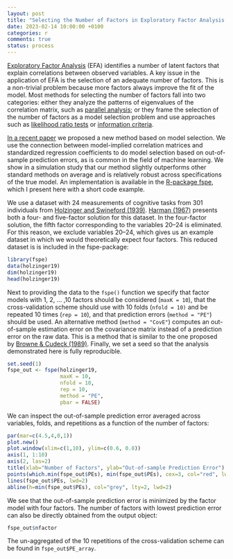 ```yaml
---
layout: post
title: "Selecting the Number of Factors in Exploratory Factor Analysis via out-of-sample Prediction Errors"
date: 2023-02-14 10:00:00 +0100
categories: r
comments: true
status: process
---
```


[Exploratory Factor Analysis](https://en.wikipedia.org/wiki/Exploratory_factor_analysis) (EFA) identifies a number of latent factors that explain correlations between observed variables. A key issue in the application of EFA is the selection of an adequate number of factors. This is a non-trivial problem because more factors always improve the fit of the model. Most methods for selecting the number of factors fall into two categories: either they analyze the patterns of eigenvalues of the correlation matrix, such as [parallel analysis](https://en.wikipedia.org/wiki/Parallel_analysis); or they frame the selection of the number of factors as a model selection problem and use approaches such as [likelihood ratio tests](https://en.wikipedia.org/wiki/Likelihood-ratio_test) or [information criteria](https://en.wikipedia.org/wiki/Model_selection#Criteria).

[In a recent paper](https://psycnet.apa.org/fulltext/2023-13984-001.html) we proposed a new method based on model selection. We use the connection between model-implied correlation matrices and standardized regression coefficients to do model selection based on out-of-sample prediction errors, as is common in the field of machine learning. We show in a simulation study that our method slightly outperforms other standard methods on average and is relatively robust across specifications of the true model. An implementation is available in the [R-package fspe](https://cran.r-project.org/web/packages/fspe/index.html), which I present here with a short code example.

We use a dataset with 24 measurements of cognitive tasks from 301 individuals from [Holzinger and Swineford (1939)](https://psycnet.apa.org/record/1939-04445-001). [Harman (1967)](https://books.google.com/books?hl=en&lr=&id=e-vMN68C3M4C&oi=fnd&pg=PR15&dq=Harman,+H.+H.+(1967).+Modern+factor+analysis.+University+of+Chicago+Press.&ots=t6OpGtgX1C&sig=AxyxKKP9Aj7y9vhIJotRfBkQamM) presents both a four- and five-factor solution for this dataset. In the four-factor solution, the fifth factor corresponding to the variables 20–24 is eliminated. For this reason, we exclude variables 20–24, which gives us an example dataset in which we would theoretically expect four factors. This reduced dataset is is included in the fspe-package:

```r
library(fspe)
data(holzinger19)
dim(holzinger19)
head(holzinger19)
```
Next to providing the data to the `fspe()` function we specify that factor models with 1, 2, ... ,10 factors should be considered (`maxK = 10`), that the cross-validation scheme should use with 10 folds (`nfold = 10)` and be repeated 10 times (`rep = 10`), and that prediction errors (`method = "PE"`) should be used. An alternative method (`method = "CovE"`) computes an out-of-sample estimation error on the covariance matrix instead of a prediction error on the raw data. This is a method that is similar to the one proposed by [Browne & Cudeck (1989)](https://www.tandfonline.com/doi/abs/10.1207/s15327906mbr2404_4). Finally, we set a seed so that the analysis demonstrated here is fully reproducible. 


```r
set.seed(1)
fspe_out <- fspe(holzinger19,
                 maxK = 10,
                 nfold = 10,
                 rep = 10,
                 method = "PE", 
                 pbar = FALSE)
```

We can inspect the out-of-sample prediction error averaged across variables, folds, and repetitions as a function of the number of factors:

```r
par(mar=c(4.5,4,0,1))
plot.new()
plot.window(xlim=c(1,10), ylim=c(0.6, 0.8))
axis(1, 1:10)
axis(2, las=2)
title(xlab="Number of Factors", ylab="Out-of-sample Prediction Error")
points(which.min(fspe_out$PEs), min(fspe_out$PEs), cex=3, col="red", lwd=2)
lines(fspe_out$PEs, lwd=2)
abline(h=min(fspe_out$PEs), col="grey", lty=2, lwd=2)
```
We see that the out-of-sample prediction error is minimized by the factor model with four factors. The number of factors with lowest prediction error can also be directly obtained from the output object:

```r
fspe_out$nfactor
```

The un-aggregated of the 10 repetitions of the cross-validation scheme can be found in `fspe_out$PE_array`.







